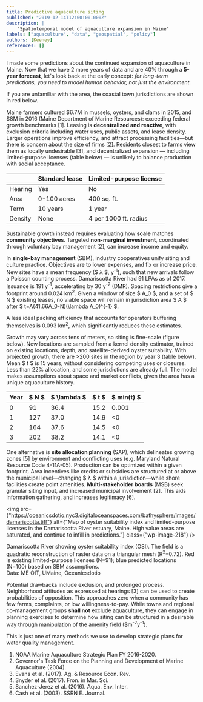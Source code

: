 ```yaml
---
title: Predictive aquaculture siting
published: "2019-12-14T12:00:00.000Z"
description: |
    "Spatiotemporal model of aquaculture expansion in Maine"
labels: ["aquaculture", "data", "geospatial", "policy"]
authors: [Keeney]
references: []
---
```


I made some predictions about the continued expansion of aquaculture in Maine. 
Now that we have 2 more years of data and are 40% through a **5-year forecast**, 
let's look back at the early concept: *for long-term predictions, 
you need to model human behavior, not just the environment.*

If you are unfamiliar with the area, the coastal town jurisdictions are shown in red below.

Maine farmers cultured \$6.7M in mussels, oysters, and clams in 2015, and $8M in 2016 (Maine Department of Marine Resources): exceeding federal growth benchmarks [1]. Leasing is **decentralized and reactive**, with exclusion criteria including water uses, 
public assets, and lease density. Larger operations improve efficiency, and attract processing facilities—but there is 
concern about the size of firms [2]. Residents closest to farms view them as locally undesirable [3], and decentralized 
expansion — including limited-purpose licenses (table below) — is unlikely to balance production with social acceptance.

| | Standard lease | Limited-purpose license |
|----|----|----|
| Hearing | Yes | No |
| Area | 0-100 acres | 400 sq. ft. |
| Term | 10 years | 1 year| 
|  Density | None | 4 per 1000 ft. radius |

Sustainable growth instead requires evaluating how **scale** matches **community objectives**. 
Targeted **non-marginal investment**, coordinated through voluntary bay management [2], can increase income and equity.

In **single-bay management** (SBM), industry cooperatives unify siting and culture practice. 
Objectives are to lower expenses, and fix or increase price. New sites have a mean frequency ($ λ  $, y<sup>-1</sup>), 
such that new arrivals follow a Poisson counting process. Damariscotta River had 91 LPAs as of 2017. Issuance is 191 y<sup>-1</sup>, 
accelerating by 30 y<sup>-2</sup> (DMR). Spacing restrictions give a footprint around 0.024 km<sup>2</sup>. 
Given a window of size $ A_0  $, and a set of $ N  $ existing leases, no viable space will remain 
in jurisdiction area $ A  $ after $ t=A(41.66A_0-N)(\lambda A_0)^{-1}  $. 

A less ideal packing efficiency that accounts for operators buffering themselves is 0.093 km<sup>2</sup>, which significantly reduces these estimates. 

Growth may vary across tens of meters, so siting is fine-scale (figure below). New locations are sampled from a kernel density estimator, 
trained on existing locations, depth, and satellite-derived oyster suitability. With projected growth, there are >200 sites in the region 
by year 3 (table below). Mean $ t  $ is 15 years, without considering competing uses or closures. Less than 22% allocation, 
and some jurisdictions are already full. The model makes assumptions about space and market conflicts, given the area has a unique aquaculture history.

| Year |$ N $|$ \lambda $|$ t $|$ min(t) $|
|---|---|---|---|---|
| 0 | 91 | 36.4 | 15.2 | 0.001 |
| 1 | 127 | 37.0 | 14.9 | <0 |
| 2 | 164 | 37.6 | 14.5 |<0 |
| 3 | 202 | 38.2 | 14.1 | <0 | 


One alternative is **site allocation planning** (SAP), which delineates growing zones [5] by environment and conflicting uses 
(e.g. Maryland Natural Resource Code 4-11A-05). Production can be optimized within a given footprint. 
Area incentives like credits or subsidies are structured at or above the municipal level—changing $ λ  $ within a 
jurisdiction—while shore facilities create point amenities. **Multi-stakeholder boards** (MSB) seek granular 
siting input, and increased municipal involvement [2]. This aids information gathering, and increases legitimacy [6].

<img 
    src={"https://oceanicsdotio.nyc3.digitaloceanspaces.com/bathysphere/images/damariscotta.tiff"} 
    alt={"Map of oyster suitability index and limited-purpose licenses in the Damariscotta River estuary, Maine. High value areas are saturated, and continue to infill in predictions."} 
    class={"wp-image-218"}
/>
<figcaption>Damariscotta River showing oyster suitability index (OSI). The field is a quadratic reconstruction of raster data on a triangular mesh (R<sup>2</sup>=0.72). Red is existing limited-purpose licenses (N=91);  blue predicted locations (N=100) based on SBM assumptions. 
    <br/>
    Data: ME OIT, UMaine, Oceanicsdotio
</figcaption>

Potential drawbacks include exclusion, and prolonged process. Neighborhood attitudes as expressed at hearings [3] can 
be used to create probabilities of opposition. This approaches zero when a community has few farms, complaints, or low 
willingness-to-pay. While towns and regional co-management groups **shall not** exclude aquaculture, 
they can engage in planning exercises to determine how siting can be structured in a desirable way through manipulation of
 the amenity field ($m<sup>-2</sup>y<sup>-1</sup>).
 
This is just one of many methods we use to develop strategic plans for water quality management.

1. NOAA Marine Aquaculture Strategic Plan FY 2016-2020. 
2. Governor's Task Force on the Planning and Development of Marine Aquaculture (2004).
3. Evans et al. (2017). Ag. &amp; Resource Econ. Rev.
4. Snyder et al. (2017). Fron. in Mar. Sci.
5. Sanchez-Jerez et al. (2016). Aqua. Env. Inter.
6. Cash et al. (2003). SSRN E. Journal.